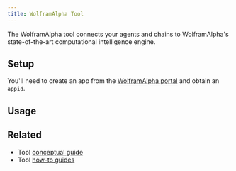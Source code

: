 ```yaml
---
title: WolframAlpha Tool
---
```


The WolframAlpha tool connects your agents and chains to WolframAlpha's state-of-the-art computational intelligence engine.

## Setup

You'll need to create an app from the [WolframAlpha portal](https://developer.wolframalpha.com/) and obtain an `appid`.

## Usage


<Wolframalpha />

## Related

- Tool [conceptual guide](/oss/concepts/tools)
- Tool [how-to guides](/oss/how-to/#tools)
